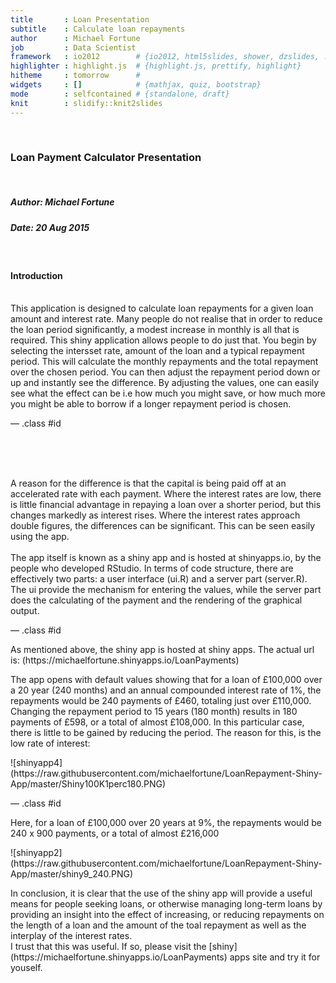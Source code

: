 ```yaml
---
title       : Loan Presentation
subtitle    : Calculate loan repayments
author      : Michael Fortune
job         : Data Scientist
framework   : io2012        # {io2012, html5slides, shower, dzslides, ...}
highlighter : highlight.js  # {highlight.js, prettify, highlight}
hitheme     : tomorrow      # 
widgets     : []            # {mathjax, quiz, bootstrap}
mode        : selfcontained # {standalone, draft}
knit        : slidify::knit2slides
---
```


<br>
<h3>Loan Payment Calculator Presentation</h4> 
<br>
<h5>Author: Michael Fortune</h5>
<h5>Date: 20 Aug 2015</h5>
<br>
<h4>Introduction</h4>
<br>
This application is designed to calculate loan repayments for a given loan amount and interest rate. Many people do not
realise that in order to reduce the loan period significantly, 
a modest increase in monthly is all that is required. This 
shiny application allows people to do just that. You begin by
selecting the intersset rate, amount of the loan and a typical
repayment period. This will calculate the monthly repayments
and the total repayment over the chosen period. You can then adjust the repayment period down or up and instantly see the difference. By adjusting the values, one can easily see what the effect can be i.e how much you might save, or how much more you might be able to borrow if a longer repayment period is chosen.

--- .class #id 

<br><br><br>

A reason for the difference is that the capital is being paid off at an accelerated rate with each payment. Where the interest rates are low, there is little financial advantage in repaying a loan over a shorter period, but this changes markedly as interest rises. Where the interest rates approach double figures, the differences can be significant. This can be seen easily using the app.  
<br>
The app itself is known as a shiny app and is hosted at shinyapps.io, by the people who developed RStudio. In terms of code structure, there are effectively two parts: a user interface (ui.R) and a server part (server.R). The ui provide the mechanism for entering the values, while the server part does the calculating of the payment and the rendering of the graphical output.

--- .class #id 

As mentioned above, the shiny app is hosted at shiny apps. The actual url is: (https://michaelfortune.shinyapps.io/LoanPayments)

The app opens with default values showing that for a loan of £100,000 over a 20 year (240 months) and an annual compounded interest rate of 1%, the repayments would be 240 payments of £460, totaling just over £110,000. Changing the repayment period to 15 years (180 month) results in 180 payments of £598, or a total of almost £108,000. In this particular case, there is little to be gained by reducing the period. The reason for this, is the low rate of interest:

![shinyapp4] (https://raw.githubusercontent.com/michaelfortune/LoanRepayment-Shiny-App/master/Shiny100K1perc180.PNG)

--- .class #id 

Here, for a loan of £100,000 over 20 years at 9%, the repayments would be 240 x 900 payments, or a total of almost £216,000 

![shinyapp2] (https://raw.githubusercontent.com/michaelfortune/LoanRepayment-Shiny-App/master/shiny9_240.PNG)

In conclusion, it is clear that the use of the shiny app will provide a useful means for people seeking loans, or otherwise managing long-term loans by providing an insight into the effect of increasing, or reducing repayments on the length of a loan and the amount of the toal repayment as well as the interplay of the interest rates. 
<br>
I trust that this was useful. If so, please visit the [shiny] (https://michaelfortune.shinyapps.io/LoanPayments) apps site and try it for youself.




